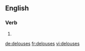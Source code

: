 
==English==

===Verb===
{{head|en|verb form}}

# {{en-third-person singular of|delouse}}

[[de:delouses]]
[[fr:delouses]]
[[vi:delouses]]
